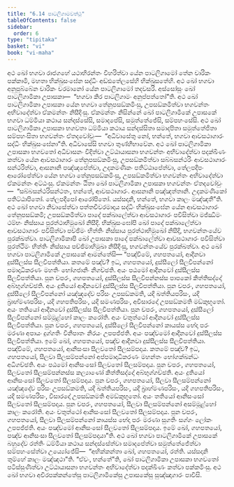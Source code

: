 ```yaml
---
title: "6.14 පාටලිගාමවත්ථු"
tableOfContents: false
sidebar:
  order: 6
type: "tipitaka"
basket: "vi"
book: "vi-maha"
---
```



<DynamicBreadcrumb />

<Division number="285" book="vi-maha">

<Paragraph number="1292" book="vi-maha">
අථ ඛෝ භගවා රාජගහේ යථාභිරන්තං විහරිත්වා යේන පාටලිගාමෝ තේන චාරිකං පක්කාමි, මහතා භික්ඛුසංඝේන සද්ධිං අඩ්ඪතේලසේහි භික්ඛුසතේහි. අථ ඛෝ භගවා අනුපුබ්බේන චාරිකං චරමානෝ යේන පාටලිගාමෝ තදවසරි. අස්සෝසුං ඛෝ පාටලිගාමිකා උපාසකා—  “භගවා කිර පාටලිගාමං අනුප්පත්තෝ”ති. අථ ඛෝ පාටලිගාමිකා උපාසකා යේන භගවා තේනුපසඞ්කමිංසු, උපසඞ්කමිත්වා භගවන්තං අභිවාදේත්වා ඒකමන්තං නිසීදිංසු. ඒකමන්තං නිසින්නේ ඛෝ පාටලිගාමිකේ උපාසකේ භගවා ධම්මියා කථාය සන්දස්සේසි, සමාදපේසි, සමුත්තේජේසි, සම්පහංසේසි. අථ ඛෝ පාටලිගාමිකා උපාසකා භගවතා ධම්මියා කථාය සන්දස්සිතා සමාදපිතා සමුත්තේජිතා සම්පහංසිතා භගවන්තං ඒතදවෝචුං—  “අධිවාසේතු නෝ, භන්තේ, භගවා ආවසථාගාරං සද්ධිං භික්ඛුසංඝේනා”ති. අධිවාසේසි භගවා තුණ්හීභාවේන. අථ ඛෝ පාටලිගාමිකා උපාසකා භගවතෝ අධිවාසනං විදිත්වා උට්ඨායාසනා භගවන්තං අභිවාදේත්වා පදක්ඛිණං කත්වා යේන ආවසථාගාරං තේනුපසඞ්කමිංසු, උපසඞ්කමිත්වා සබ්බසන්ථරිං ආවසථාගාරං සන්ථරිත්වා, ආසනානි පඤ්ඤපේත්වා, උදකමණිකං පතිට්ඨාපේත්වා, තේලපදීපං ආරෝපේත්වා යේන භගවා තේනුපසඞ්කමිංසු, උපසඞ්කමිත්වා භගවන්තං අභිවාදේත්වා ඒකමන්තං අට්ඨංසු. ඒකමන්තං ඨිතා ඛෝ පාටලිගාමිකා උපාසකා භගවන්තං ඒතදවෝචුං—  “සබ්බසන්ථරිසන්ථතං, භන්තේ, ආවසථාගාරං. ආසනානි පඤ්ඤත්තානි. උදකමණිකෝ පතිට්ඨාපිතෝ. තේලපදීපෝ ආරෝපිතෝ. යස්සදානි, භන්තේ, භගවා කාලං මඤ්ඤතී”ති.
</Paragraph>

<Paragraph number="1293" book="vi-maha">
අථ ඛෝ භගවා නිවාසේත්වා පත්තචීවරමාදාය සද්ධිං භික්ඛුසංඝේන යේන ආවසථාගාරං තේනුපසඞ්කමි; උපසඞ්කමිත්වා පාදේ පක්ඛාලේත්වා ආවසථාගාරං පවිසිත්වා මජ්ඣිමං ථම්භං නිස්සාය පුරත්ථාභිමුඛෝ නිසීදි. භික්ඛුසංඝෝපි ඛෝ පාදේ පක්ඛාලේත්වා ආවසථාගාරං පවිසිත්වා පච්ඡිමං භිත්තිං නිස්සාය පුරත්ථාභිමුඛෝ නිසීදි, භගවන්තංයේව පුරක්ඛත්වා. පාටලිගාමිකාපි ඛෝ උපාසකා පාදේ පක්ඛාලේත්වා ආවසථාගාරං පවිසිත්වා පුරත්ථිමං භිත්තිං නිස්සාය පච්ඡිමාභිමුඛා නිසීදිංසු, භගවන්තංයේව පුරක්ඛත්වා. අථ ඛෝ භගවා පාටලිගාමිකේ උපාසකේ ආමන්තේසි—
</Paragraph>

<Paragraph number="1294" book="vi-maha">
“පඤ්චිමේ, ගහපතයෝ, ආදීනවා දුස්සීලස්ස සීලවිපත්තියා. කතමේ පඤ්ච? ඉධ, ගහපතයෝ, දුස්සීලෝ සීලවිපන්නෝ පමාදාධිකරණං මහතිං භෝගජානිං නිගච්ඡති. අයං පඨමෝ ආදීනවෝ දුස්සීලස්ස සීලවිපත්තියා. පුන චපරං, ගහපතයෝ, දුස්සීලස්ස සීලවිපන්නස්ස පාපකෝ කිත්තිසද්දෝ අබ්භුග්ගච්ඡති. අයං දුතියෝ ආදීනවෝ දුස්සීලස්ස සීලවිපත්තියා. පුන චපරං, ගහපතයෝ, දුස්සීලෝ සීලවිපන්නෝ යඤ්ඤදේව පරිසං උපසඞ්කමති, යදි ඛත්තියපරිසං, යදි බ්‍රාහ්මණපරිසං, යදි ගහපතිපරිසං, යදි සමණපරිසං, අවිසාරදෝ උපසඞ්කමති මඞ්කුභූතෝ. අයං තතියෝ ආදීනවෝ දුස්සීලස්ස සීලවිපත්තියා. පුන චපරං, ගහපතයෝ, දුස්සීලෝ සීලවිපන්නෝ සම්මූළ්හෝ කාලං කරෝති. අයං චතුත්ථෝ ආදීනවෝ දුස්සීලස්ස සීලවිපත්තියා. පුන චපරං, ගහපතයෝ, දුස්සීලෝ සීලවිපන්නෝ කායස්ස භේදා පරං මරණා අපායං දුග්ගතිං විනිපාතං නිරයං උපපජ්ජති. අයං පඤ්චමෝ ආදීනවෝ දුස්සීලස්ස සීලවිපත්තියා. ඉමේ ඛෝ, ගහපතයෝ, පඤ්ච ආදීනවා දුස්සීලස්ස සීලවිපත්තියා.
</Paragraph>

<Paragraph number="1295" book="vi-maha">
පඤ්චිමේ, ගහපතයෝ, ආනිසංසා සීලවතෝ සීලසම්පදාය. කතමේ පඤ්ච? ඉධ, ගහපතයෝ, සීලවා සීලසම්පන්නෝ අප්පමාදාධිකරණං මහන්තං භෝගක්ඛන්ධං අධිගච්ඡති. අයං පඨමෝ ආනිසංසෝ සීලවතෝ සීලසම්පදාය. පුන චපරං, ගහපතයෝ, සීලවතෝ සීලසම්පන්නස්ස කල්‍යාණෝ කිත්තිසද්දෝ අබ්භුග්ගච්ඡති. අයං දුතියෝ ආනිසංසෝ සීලවතෝ සීලසම්පදාය. පුන චපරං, ගහපතයෝ, සීලවා සීලසම්පන්නෝ යඤ්ඤදේව පරිසං උපසඞ්කමති, යදි ඛත්තියපරිසං, යදි බ්‍රාහ්මණපරිසං, යදි ගහපතිපරිසං, යදි සමණපරිසං, විසාරදෝ උපසඞ්කමති අමඞ්කුභූතෝ. අයං තතියෝ ආනිසංසෝ සීලවතෝ සීලසම්පදාය. පුන චපරං, ගහපතයෝ, සීලවා සීලසම්පන්නෝ අසම්මූළ්හෝ කාලං කරෝති. අයං චතුත්ථෝ ආනිසංසෝ සීලවතෝ සීලසම්පදාය. පුන චපරං, ගහපතයෝ, සීලවා සීලසම්පන්නෝ කායස්ස භේදා පරං මරණා සුගතිං සග්ගං ලෝකං උපපජ්ජති. අයං පඤ්චමෝ ආනිසංසෝ සීලවතෝ සීලසම්පදාය. ඉමේ ඛෝ, ගහපතයෝ, පඤ්ච ආනිසංසා සීලවතෝ සීලසම්පදායා”ති.
</Paragraph>

<Paragraph number="1296" book="vi-maha">
අථ ඛෝ භගවා පාටලිගාමිකේ උපාසකේ බහුදේව රත්තිං ධම්මියා කථාය සන්දස්සේත්වා සමාදපේත්වා සමුත්තේජේත්වා සම්පහංසේත්වා උය්‍යෝජේසි—  “අභික්කන්තා ඛෝ, ගහපතයෝ, රත්ති. යස්සදානි තුම්හේ කාලං මඤ්ඤථා”ති. “ඒවං, භන්තේ”ති, ඛෝ පාටලිගාමිකා උපාසකා භගවතෝ පටිස්සුණිත්වා උට්ඨායාසනා භගවන්තං අභිවාදේත්වා පදක්ඛිණං කත්වා පක්කමිංසු. අථ ඛෝ භගවා අචිරපක්කන්තේසු පාටලිගාමිකේසු උපාසකේසු සුඤ්ඤාගාරං පාවිසි.
</Paragraph>
</Division>